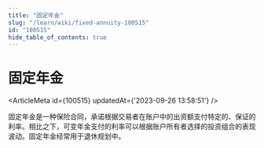 ```yaml
---
title: "固定年金"
slug: "/learn/wiki/fixed-annuity-100515"
id: "100515"
hide_table_of_contents: true
---
```



# 固定年金

<ArticleMeta id={100515} updatedAt={'2023-09-26 13:58:51'} />
<div className='border-solid border-b border-t-0 my-4 border-[var(--ifm-color-gray-300)]' />

固定年金是一种保险合同，承诺根据交易者在账户中的出资额支付特定的、保证的利率。相比之下，可变年金支付的利率可以根据账户所有者选择的投资组合的表现波动。固定年金经常用于退休规划中。
